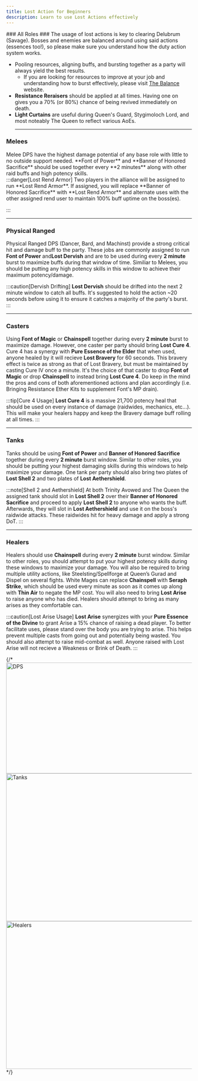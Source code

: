 ```yaml
---
title: Lost Action for Beginners
description: Learn to use Lost Actions effectively
---
```


<link
  rel="stylesheet"
  media="(prefers-color-scheme:dark)"
  href="https://cdn.jsdelivr.net/npm/@shoelace-style/shoelace@2.15.1/cdn/themes/dark.css"
  onload="document.documentElement.classList.add('sl-theme-dark');"
/>
<script type="module" src="https://cdn.jsdelivr.net/npm/@shoelace-style/shoelace@2.15.1/cdn/shoelace-autoloader.js"></script>

<html>
<body>
### All Roles ###
The usage of lost actions is key to clearing Delubrum (Savage). Bosses and enemies are balanced around using said actions (essences too!), so please make sure you understand how the duty action system works.

- Pooling resources, aligning buffs, and bursting together as a party will always yield the best results.
  - If you are looking for resources to improve at your job and understanding how to burst effectively, please visit <a href="https://www.thebalanceffxiv.com/" target="_blank">The Balance</a> website.
- <ActionIcon icon="reraiser"/>**Resistance Reraisers** should be applied at all times. Having one on gives you a 70% (or 80%) chance of being revived immediately on death.
- <ActionIcon icon="curtain"/>**Light Curtains** are useful during Queen's Guard, Stygimoloch Lord, and most noteably The Queen to reflect various AoEs.
<br/> <hr />

### Melees ###
<div class="text-box">
Melee DPS have the highest damage potential of any base role with little to no outside support needed. <ActionIcon icon="fop"/>**Font of Power** and <ActionIcon icon="hsac"/>**Banner of Honored Sacrifice**
should be used together every **2 minutes** along with other raid buffs and high potency skills.
</div>
:::danger[Lost Rend Armor]
Two players in the alliance will be assigned to run **Lost Rend Armor**. If assigned, you will replace <ActionIcon icon="hsac"/>**Banner of Honored Sacrifice** with <ActionIcon icon="rend"/>**Lost Rend Armor** and alternate uses with the other assigned rend
user to maintain 100% buff uptime on the boss(es).

:::
<br/> <hr />

### Physical Ranged
Physical Ranged DPS (Dancer, Bard, and Machinst) provide a strong critical hit and damage buff to the party. These jobs are commonly assigned to run <ActionIcon icon="fop"/>**Font of Power** and<ActionIcon icon="dervish"/>**Lost Dervish** and are to be used
during every **2 minute** burst to maximize buffs during that window of time. Similiar to Melees, you should be putting any high potency skills in this window to achieve their maximum potency/damage.

:::caution[Dervish Drifting]
<ActionIcon icon="dervish"/>**Lost Dervish** should be drifted into the next 2 minute window to catch all buffs. It's suggested to hold the action ~20 seconds before using it to ensure it catches a majority of the party's burst.
:::
<br/> <hr />

### Casters ###
Using <ActionIcon icon="fom"/>**Font of Magic** or <ActionIcon icon="chainspell"/>**Chainspell** together during every **2 minute** burst to maximize damage. However, 
one caster per party should bring <ActionIcon icon="cure4"/>**Lost Cure 4**. Cure 4 has a synergy with <ActionIcon icon="elder"/>**Pure Essence of the Elder** that when used,
anyone healed by it will recieve **Lost Bravery** for 60 seconds. This bravery effect is twice as strong as that of Lost Bravery, but must be maintained by casting Cure IV once a minute. 
It's the choice of that caster to drop <ActionIcon icon="fom"/>**Font of Magic** or drop <ActionIcon icon="chainspell"/>**Chainspell**
to instead bring <ActionIcon icon="cure4"/>**Lost Cure 4**. Do keep in the mind the pros and cons of both aforementioned actions and plan accordingly (i.e. Bringing Resistance Ether Kits to supplement Font's MP drain).

:::tip[Cure 4 Usage]
**Lost Cure 4** is a massive 21,700 potency heal that should be used on every instance of damage (raidwides, mechanics, etc...). This will make your healers happy and keep the Bravery damage buff rolling at
all times.
:::
<br/> <hr />

### Tanks ###
Tanks should be using <ActionIcon icon="fop"/>**Font of Power** and <ActionIcon icon="hsac"/>**Banner of Honored Sacrifice** together during every **2 minute** burst window. Similar to other roles, you should be putting your highest damaging skills during this
windows to help maximize your damage. One tank per party should also bring two plates of <ActionIcon icon="shell2"/>**Lost Shell 2** and two plates of <ActionIcon icon="aethershield"/>**Lost Aethershield**.

:::note[Shell 2 and Aethershield]
At both Trinity Avowed and The Queen the assigned tank should slot in <ActionIcon icon="shell2"/>**Lost Shell 2** over their <ActionIcon icon="hsac"/>**Banner of Honored Sacrifice** and proceed to apply <ActionIcon icon="shell2"/>**Lost Shell 2** to anyone who wants the buff. Afterwards, they
will slot in <ActionIcon icon="aethershield"/>**Lost Aethershield** and use it on the boss's raidwide attacks. These raidwides hit for heavy damage and apply a strong DoT.
:::
<br/> <hr />

### Healers ###
Healers should use <ActionIcon icon="chainspell"/>**Chainspell** during every **2 minute** burst window. Similar to other roles, you should attempt to put your highest potency skills during these windows
to maximize your damage. You will also be required to bring multiple utility actions, like Steelsting/Spellforge at Queen’s Gurad and Dispel on several fights. 
White Mages can replace <ActionIcon icon="chainspell"/>**Chainspell** with <ActionIcon icon="seraphstrike"/>**Seraph Strike**, which should be used every minute as soon as it comes up
along with **Thin Air** to negate the MP cost. You will also need to bring <ActionIcon icon="arise"/>**Lost Arise** to raise anyone who has died. 
Healers should attempt to bring as many arises as they comfortable can.

:::caution[Lost Arise Usage]
<ActionIcon icon="arise"/>**Lost Arise** synergizes with your <ActionIcon icon="divine"/>**Pure Essence of the Divine** to grant Arise a 15% chance of raising a dead player. To better facilitate uses, please stand over the body you are trying to arise.
This helps prevent multiple casts from going out and potentially being wasted. You should also attempt to raise mid-combat as well. Anyone raised with Lost Arise will not recieve a Weakness or Brink of Death.
:::

<Footer />
</body>
</html>

{/* 
<Image alt="DPS" class="lost-actions-images" loading="eager" width="750" height="300" src="/drs/dps.png"/>
<Image alt="Tanks" class="lost-actions-images" loading="eager" width="750" height="400" src="/drs/tank.png"/>
<Image alt="Healers" class="lost-actions-images" loading="eager" width="750" height="400" src="/drs/healer.png"/> 
*/}